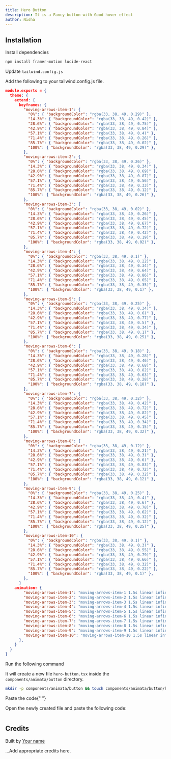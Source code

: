 ```yaml
---
title: Hero Button
description: It is a Fancy button with Good hover effect
author: Nisha
---
```


<ComponentPreview name="button-hero-button--docs" />

## Installation

<Steps>
<Step>Install dependencies</Step>

```bash
npm install framer-motion lucide-react
```

<Step>Update `tailwind.config.js`</Step>

Add the following to your tailwind.config.js file.

```json
module.exports = {
  theme: {
    extend: {
      keyframes: {
        "moving-arrows-item-1": {
          "0%": { "backgroundColor": "rgba(33, 38, 49, 0.29)" },
          "14.3%": { "backgroundColor": "rgba(33, 38, 49, 0.42)" },
          "28.6%": { "backgroundColor": "rgba(33, 38, 49, 0.75)" },
          "42.9%": { "backgroundColor": "rgba(33, 38, 49, 0.84)" },
          "57.1%": { "backgroundColor": "rgba(33, 38, 49, 0.4)" },
          "71.4%": { "backgroundColor": "rgba(33, 38, 49, 0.26)" },
          "85.7%": { "backgroundColor": "rgba(33, 38, 49, 0.02)" },
          "100%": { "backgroundColor": "rgba(33, 38, 49, 0.29)" },
        },
        "moving-arrows-item-2": {
          "0%": { "backgroundColor": "rgba(33, 38, 49, 0.26)" },
          "14.3%": { "backgroundColor": "rgba(33, 38, 49, 0.34)" },
          "28.6%": { "backgroundColor": "rgba(33, 38, 49, 0.69)" },
          "42.9%": { "backgroundColor": "rgba(33, 38, 49, 0.87)" },
          "57.1%": { "backgroundColor": "rgba(33, 38, 49, 0.56)" },
          "71.4%": { "backgroundColor": "rgba(33, 38, 49, 0.33)" },
          "85.7%": { "backgroundColor": "rgba(33, 38, 49, 0.12)" },
          "100%": { "backgroundColor": "rgba(33, 38, 49, 0.26)" },
        },
        "moving-arrows-item-3": {
          "0%": { "backgroundColor": "rgba(33, 38, 49, 0.02)" },
          "14.3%": { "backgroundColor": "rgba(33, 38, 49, 0.26)" },
          "28.6%": { "backgroundColor": "rgba(33, 38, 49, 0.45)" },
          "42.9%": { "backgroundColor": "rgba(33, 38, 49, 0.67)" },
          "57.1%": { "backgroundColor": "rgba(33, 38, 49, 0.72)" },
          "71.4%": { "backgroundColor": "rgba(33, 38, 49, 0.42)" },
          "85.7%": { "backgroundColor": "rgba(33, 38, 49, 0.19)" },
          "100%": { "backgroundColor": "rgba(33, 38, 49, 0.02)" },
        },
        "moving-arrows-item-4": {
          "0%": { "backgroundColor": "rgba(33, 38, 49, 0.1)" },
          "14.3%": { "backgroundColor": "rgba(33, 38, 49, 0.22)" },
          "28.6%": { "backgroundColor": "rgba(33, 38, 49, 0.34)" },
          "42.9%": { "backgroundColor": "rgba(33, 38, 49, 0.64)" },
          "57.1%": { "backgroundColor": "rgba(33, 38, 49, 0.86)" },
          "71.4%": { "backgroundColor": "rgba(33, 38, 49, 0.65)" },
          "85.7%": { "backgroundColor": "rgba(33, 38, 49, 0.35)" },
          "100%": { "backgroundColor": "rgba(33, 38, 49, 0.1)" },
        },
        "moving-arrows-item-5": {
          "0%": { "backgroundColor": "rgba(33, 38, 49, 0.25)" },
          "14.3%": { "backgroundColor": "rgba(33, 38, 49, 0.34)" },
          "28.6%": { "backgroundColor": "rgba(33, 38, 49, 0.6)" },
          "42.9%": { "backgroundColor": "rgba(33, 38, 49, 0.77)" },
          "57.1%": { "backgroundColor": "rgba(33, 38, 49, 0.5)" },
          "71.4%": { "backgroundColor": "rgba(33, 38, 49, 0.34)" },
          "85.7%": { "backgroundColor": "rgba(33, 38, 49, 0.1)" },
          "100%": { "backgroundColor": "rgba(33, 38, 49, 0.25)" },
        },
        "moving-arrows-item-6": {
          "0%": { "backgroundColor": "rgba(33, 38, 49, 0.18)" },
          "14.3%": { "backgroundColor": "rgba(33, 38, 49, 0.28)" },
          "28.6%": { "backgroundColor": "rgba(33, 38, 49, 0.46)" },
          "42.9%": { "backgroundColor": "rgba(33, 38, 49, 0.68)" },
          "57.1%": { "backgroundColor": "rgba(33, 38, 49, 0.82)" },
          "71.4%": { "backgroundColor": "rgba(33, 38, 49, 0.63)" },
          "85.7%": { "backgroundColor": "rgba(33, 38, 49, 0.28)" },
          "100%": { "backgroundColor": "rgba(33, 38, 49, 0.18)" },
        },
        "moving-arrows-item-7": {
          "0%": { "backgroundColor": "rgba(33, 38, 49, 0.32)" },
          "14.3%": { "backgroundColor": "rgba(33, 38, 49, 0.42)" },
          "28.6%": { "backgroundColor": "rgba(33, 38, 49, 0.72)" },
          "42.9%": { "backgroundColor": "rgba(33, 38, 49, 0.82)" },
          "57.1%": { "backgroundColor": "rgba(33, 38, 49, 0.45)" },
          "71.4%": { "backgroundColor": "rgba(33, 38, 49, 0.34)" },
          "85.7%": { "backgroundColor": "rgba(33, 38, 49, 0.15)" },
          "100%": { "backgroundColor": "rgba(33, 38, 49, 0.32)" },
        },
        "moving-arrows-item-8": {
          "0%": { "backgroundColor": "rgba(33, 38, 49, 0.12)" },
          "14.3%": { "backgroundColor": "rgba(33, 38, 49, 0.21)" },
          "28.6%": { "backgroundColor": "rgba(33, 38, 49, 0.3)" },
          "42.9%": { "backgroundColor": "rgba(33, 38, 49, 0.6)" },
          "57.1%": { "backgroundColor": "rgba(33, 38, 49, 0.83)" },
          "71.4%": { "backgroundColor": "rgba(33, 38, 49, 0.72)" },
          "85.7%": { "backgroundColor": "rgba(33, 38, 49, 0.32)" },
          "100%": { "backgroundColor": "rgba(33, 38, 49, 0.12)" },
        },
        "moving-arrows-item-9": {
          "0%": { "backgroundColor": "rgba(33, 38, 49, 0.25)" },
          "14.3%": { "backgroundColor": "rgba(33, 38, 49, 0.4)" },
          "28.6%": { "backgroundColor": "rgba(33, 38, 49, 0.6)" },
          "42.9%": { "backgroundColor": "rgba(33, 38, 49, 0.78)" },
          "57.1%": { "backgroundColor": "rgba(33, 38, 49, 0.62)" },
          "71.4%": { "backgroundColor": "rgba(33, 38, 49, 0.32)" },
          "85.7%": { "backgroundColor": "rgba(33, 38, 49, 0.12)" },
          "100%": { "backgroundColor": "rgba(33, 38, 49, 0.25)" },
        },
        "moving-arrows-item-10": {
          "0%": { "backgroundColor": "rgba(33, 38, 49, 0.1)" },
          "14.3%": { "backgroundColor": "rgba(33, 38, 49, 0.3)" },
          "28.6%": { "backgroundColor": "rgba(33, 38, 49, 0.55)" },
          "42.9%": { "backgroundColor": "rgba(33, 38, 49, 0.79)" },
          "57.1%": { "backgroundColor": "rgba(33, 38, 49, 0.66)" },
          "71.4%": { "backgroundColor": "rgba(33, 38, 49, 0.32)" },
          "85.7%": { "backgroundColor": "rgba(33, 38, 49, 0.22)" },
          "100%": { "backgroundColor": "rgba(33, 38, 49, 0.1)" },
        },
      }
    animation: {
        "moving-arrows-item-1": "moving-arrows-item-1 1.5s linear infinite",
        "moving-arrows-item-2": "moving-arrows-item-2 1.5s linear infinite",
        "moving-arrows-item-3": "moving-arrows-item-3 1.5s linear infinite",
        "moving-arrows-item-4": "moving-arrows-item-4 1.5s linear infinite",
        "moving-arrows-item-5": "moving-arrows-item-5 1.5s linear infinite",
        "moving-arrows-item-6": "moving-arrows-item-6 1.5s linear infinite",
        "moving-arrows-item-7": "moving-arrows-item-7 1.5s linear infinite",
        "moving-arrows-item-8": "moving-arrows-item-8 1.5s linear infinite",
        "moving-arrows-item-9": "moving-arrows-item-9 1.5s linear infinite",
        "moving-arrows-item-10": "moving-arrows-item-10 1.5s linear infinite",
      },
    }
  }
}
```

<Step>Run the following command</Step>

It will create a new file `hero-button.tsx` inside the `components/animata/button` directory.

```bash
mkdir -p components/animata/button && touch components/animata/button/hero-button.tsx
```

<Step>Paste the code</Step>{" "}

Open the newly created file and paste the following code:

```jsx file=<rootDir>/animata/button/hero-button.tsx

```

</Steps>

## Credits

Built by [Your name](https://github.com/YourGithubUsername)

...Add appropriate credits here.
